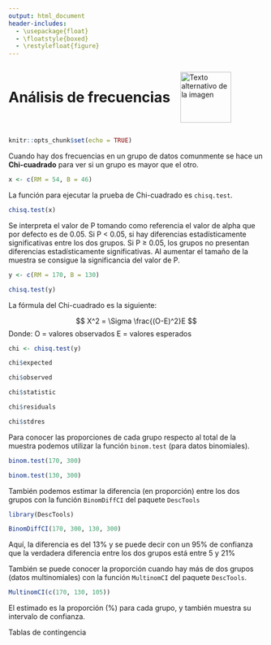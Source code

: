 ```yaml
---
output: html_document
header-includes:
  - \usepackage{float}
  - \floatstyle{boxed}
  - \restylefloat{figure}
---
```


<div style="display:flex; align-items:center;">
  <h1 style="margin:0;">Análisis de frecuencias</h1>
  <img src="Imagenes/HNBI_LOGO1.jpeg" alt="Texto alternativo de la imagen" style="width:100px; margin-left:20px;">
</div>

```r
knitr::opts_chunk$set(echo = TRUE)
```

Cuando hay dos frecuencias en un grupo de datos comunmente se hace un **Chi-cuadrado** para ver si un grupo es mayor que el otro.

```r
x <- c(RM = 54, B = 46)
```

La función para ejecutar la prueba de Chi-cuadrado es `chisq.test`.

```r
chisq.test(x)
```

Se interpreta el valor de P tomando como referencia el valor de alpha que por defecto es de 0.05. Si P < 0.05, si hay diferencias estadísticamente significativas entre los dos grupos. Si P ≥ 0.05, los grupos no presentan diferencias estadísticamente significativas.
Al aumentar el tamaño de la muestra se consigue la significancia del valor de P.

```r
y <- c(RM = 170, B = 130)
```

```r
chisq.test(y)
```

La fórmula del Chi-cuadrado es la siguiente:

$$
X^2 = \Sigma \frac{(O-E)^2}E
$$
Donde:
  O = valores observados
  E = valores esperados
  
```r
chi <- chisq.test(y)
```

```r
chi$expected
```

```r
chi$observed
```

```r
chi$statistic
```

```r
chi$residuals
```

```r
chi$stdres
```

Para conocer las proporciones de cada grupo respecto al total de la muestra podemos utilizar la función `binom.test` (para datos binomiales).

```r
binom.test(170, 300)
```

```r
binom.test(130, 300)
```

También podemos estimar la diferencia (en proporción) entre los dos grupos con la función `BinomDiffCI` del paquete `DescTools`

```r
library(DescTools)
```

```r
BinomDiffCI(170, 300, 130, 300)
```

Aquí, la diferencia es del 13% y se puede decir con un 95% de confianza que la verdadera diferencia entre los dos grupos está entre 5 y 21%

También se puede conocer la proporción cuando hay más de dos grupos (datos multinomiales) con la función `MultinomCI` del paquete `DescTools`.

```r
MultinomCI(c(170, 130, 105))
```

El estimado es la proporción (%) para cada grupo, y también muestra su intervalo de confianza.

Tablas de contingencia


